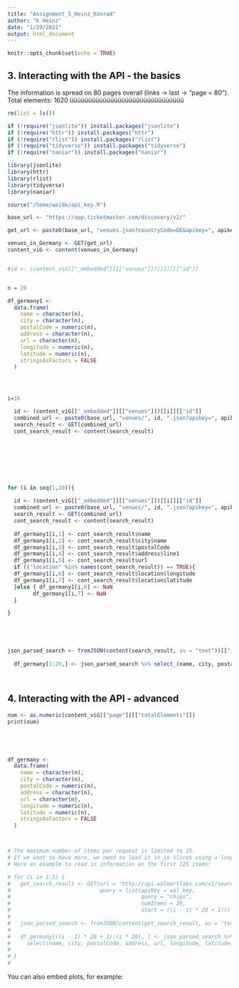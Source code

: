 ```yaml
---
title: "Assignment_5_Heinz_Konrad"
author: "K Heinz"
date: "1/29/2021"
output: html_document
---
```


```r
knitr::opts_chunk$set(echo = TRUE)
```

## 3. Interacting with the API - the basics

The information is spread on 80 pages overall (links -> last -> "page = 80").
Total elements: 1620
üüüüüüüüüüüüüüüüüüüüüüüüüüüüüüü

```r

rm(list = ls())

if (!require("jsonlite")) install.packages("jsonlite")
if (!require("httr")) install.packages("httr")
if (!require("rlist")) install.packages("rlist")
if (!require("tidyverse")) install.packages("tidyverse")
if (!require("naniar")) install.packages("naniar")

library(jsonlite)
library(httr)
library(rlist)
library(tidyverse)
library(naniar)

source("/home/weide/api_key.R")

base_url <- "https://app.ticketmaster.com/discovery/v2/"

get_url <- paste0(base_url, "venues.json?countryCode=DE&apikey=", apikey)

venues_in_Germany <- GET(get_url)
content_viG <- content(venues_in_Germany)


#id <- (content_viG[["_embedded"]][["venues"]])[[1]][["id"]]


n = 20

df_germany1 <-
  data.frame(
    name = character(n),
    city = character(n),
    postalCode = numeric(n),
    address = character(n),
    url = character(n),
    longitude = numeric(n),
    latitude = numeric(n),
    stringsAsFactors = FALSE
  )




i=16

  id <- (content_viG[["_embedded"]][["venues"]])[[i]][["id"]]
  combined_url <- paste0(base_url, "venues/", id, ".json?apikey=", apikey )
  search_result <- GET(combined_url)
  cont_search_result <- content(search_result)








for (i in seq(1,20)){
  
  id <- (content_viG[["_embedded"]][["venues"]])[[i]][["id"]]
  combined_url <- paste0(base_url, "venues/", id, ".json?apikey=", apikey )
  search_result <- GET(combined_url)
  cont_search_result <- content(search_result)
  
  df_germany1[i,1] <- cont_search_result$name
  df_germany1[i,2] <- cont_search_result$city$name
  df_germany1[i,3] <- cont_search_result$postalCode
  df_germany1[i,4] <- cont_search_result$address$line1
  df_germany1[i,5] <- cont_search_result$url
  if (("location" %in% names(cont_search_result)) == TRUE){
  df_germany1[i,6] <- cont_search_result$location$longitude
  df_germany1[i,7] <- cont_search_result$location$latitude
  }else { df_germany1[i,6] <- NaN
        df_germany1[i,7] <- NaN
  }

}





json_parsed_search <- fromJSON(content(search_result, as = "text"))[["items"]]
  
  df_germany[1:20,] <- json_parsed_search %>% select_(name, city, postalCode, address, url, longitude, latitude)




```

## 4. Interacting with the API - advanced




```r

num <- as.numeric(content_viG[["page"]][["totalElements"]])
print(num)





df_germany <-
  data.frame(
    name = character(n),
    city = character(n),
    postalCode = numeric(n),
    address = character(n),
    url = character(n),
    longitude = numeric(n),
    latitude = numeric(n),
    stringsAsFactors = FALSE
  )



# The maximum number of items per request is limited to 25. 
# If we want to have more, we need to load it in in slices using a loop.
# Here an example to read in information on the first 125 items:

# for (i in 1:5) {
#   get_search_result <- GET(url = "http://api.walmartlabs.com/v1/search?",  
#                            query = list(apiKey = wal_key,
#                                         query = "chips",
#                                         numItems = 20,
#                                         start = ((i - 1) * 20 + 1)))
#   
#   json_parsed_search <- fromJSON(content(get_search_result, as = "text"))[["items"]]
#   
#   df_germany[((i - 1) * 20 + 1):(i * 20), ] <- json_parsed_search %>%
#     select(name, city, postalCode, address, url, longitude, latitude)
#   
# }
# 


```







You can also embed plots, for example:

```r
```